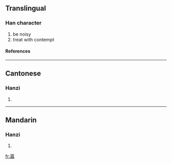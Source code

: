 {{see|囂}}

==Translingual==
===Han character===
{{Han char|rn=30|rad=口|as=15|sn=18|four=|canj=口口一人口 (RRMOR)}}
# be noisy
# treat with contempt
====References====
{{Han ref|kx=0213.171|hdz=10700.010|uh=56A3|ud=22179}}
----
==Cantonese==
===Hanzi===
{{yue-hanzi|jyut=|y=hiu1}}
# {{defn|Cantonese}}
----
==Mandarin==
===Hanzi===
{{cmn-hanzi|tra=囂|pin=[[xiāo]] (xiao1)|wg=hsiao<sup>1</sup>}}
# {{defn|Mandarin}}

[[fr:嚣]]
